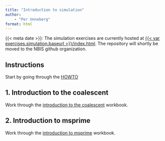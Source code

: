 ```yaml
---
title: "Introduction to simulation"
author:
    - "Per Unneberg"
format: html
---
```


::: {.callout-note}

{{< meta date >}}: The simulation exercises are currently hosted at
[{{< var exercises.simulation.baseurl >}}/index.html]({{< var
exercises.simulation.baseurl >}}/index.html). The repository will
shortly be moved to the NBIS github organization.

:::

## Instructions {#sec-exercise-simulation-howto}

Start by going through the [HOWTO]({{< var
exercises.simulation.baseurl >}}?path=HOWTO.ipynb)

## 1. Introduction to the coalescent {#sec-exercise-simulation-coalescent}

Work through the [introduction to the coalescent]({{< var
exercises.simulation.baseurl >}}?path=coalescent.ipynb) workbook.

## 2. Introduction to msprime {#sec-exercise-simulation-msprime}

Work through the [introduction to msprime]({{< var
exercises.simulation.baseurl >}}?path=simulation_with_msprime.ipynb)
workbook.
